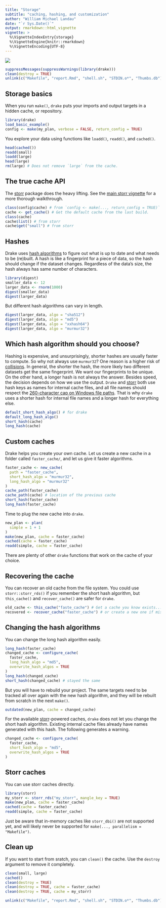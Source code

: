 ```yaml
---
title: "Storage"
subtitle: "caching, hashing, and customization"
author: "William Michael Landau"
date: "`r Sys.Date()`"
output: rmarkdown::html_vignette
vignette: >
  %\VignetteIndexEntry{storage}
  %\VignetteEngine{knitr::rmarkdown}
  %\VignetteEncoding{UTF-8}
---
```


![](logo-vignettes.png)

```r
suppressMessages(suppressWarnings(library(drake)))
clean(destroy = TRUE)
unlink(c("Makefile", "report.Rmd", "shell.sh", "STDIN.o*", "Thumbs.db"))
```

## Storage basics

When you run `make()`, `drake` puts your imports and output targets in a hidden cache, or repository.


```r
library(drake)
load_basic_example()
config <- make(my_plan, verbose = FALSE, return_config = TRUE)
```

You explore your data using functions like `loadd()`, `readd()`, and `cached()`.

```r
head(cached())
readd(small)
loadd(large)
head(large)
rm(large) # Does not remove `large` from the cache.
```

## The true cache API

The [storr](https://github.com/richfitz/storr) package does the heavy lifting. See the [main storr vignette](https://cran.r-project.org/package=storr/vignettes/storr.html) for a more thorough walkthrough.

```r
class(config$cache) # from `config <- make(..., return_config = TRUE)`
cache <- get_cache() # Get the default cache from the last build.
class(cache)
cache$list() # from storr
cache$get("small") # from storr
```

## Hashes

Drake uses [hash algorithms](https://en.wikipedia.org/wiki/Hash_function) to figure out what is up to date and what needs to be (re)built. A hash is like a fingerprint for a piece of data, so the hash should change if the dataset changes. Regardless of the data's size, the hash always has same number of characters.

```r
library(digest)
smaller_data <- 12
larger_data <- rnorm(1000)
digest(smaller_data)
digest(larger_data)
```

But different hash algorithms can vary in length.

```r
digest(larger_data, algo = "sha512")
digest(larger_data, algo = "md5")
digest(larger_data, algo = "xxhash64")
digest(larger_data, algo = "murmur32")
```

## Which hash algorithm should you choose?

Hashing is expensive, and unsurprisingly, shorter hashes are usually faster to compute. So why not always use `murmur32`? One reason is a higher risk of [collisions](https://en.wikipedia.org/wiki/Collision_(computer_science)). In general, the shorter the hash, the more likely two different datasets get the same fingerprint. We want our fingerprints to be unique. On the other hand, a longer hash is not always the answer. Besides speed, the decision depends on how we use the output. `Drake` and [storr](https://github.com/richfitz/storr) both use hash keys as names for internal cache files, and all file names should respect the [260-character cap on Windows file paths](https://msdn.microsoft.com/en-us/library/windows/desktop/aa365247(v=vs.85).aspx). That is why `drake` uses a shorter hash for internal file names and a longer hash for everything else.

```r
default_short_hash_algo() # for drake
default_long_hash_algo()
short_hash(cache)
long_hash(cache)
```


## Custom caches

Drake helps you create your own cache. Let us create a new cache in a folder called `faster_cache/`, and let us give it faster algorithms.

```r
faster_cache <- new_cache(
  path = "faster_cache",
  short_hash_algo = "murmur32",
  long_hash_algo = "murmur32"
)
cache_path(faster_cache)
cache_path(cache) # location of the previous cache
short_hash(faster_cache)
long_hash(faster_cache)
```

Time to plug the new cache into `drake`.

```r
new_plan <- plan(
  simple = 1 + 1
)
make(new_plan, cache = faster_cache)
cached(cache = faster_cache)
readd(simple, cache = faster_cache)
```

There are plenty of other `drake` functions that work on the cache of your choice.

## Recovering the cache

You can recover an old cache from the file system. You could use `storr::storr_rds()` if you remember the short hash algorithm, but `this_cache()` and `recover_cache()` are safer for `drake`.

```r
old_cache <- this_cache("faste_cache") # Get a cache you know exists...
recovered <- recover_cache("faster_cache") # or create a new one if missing.
```

## Changing the hash algorithms

You can change the long hash algorithm easily.

```r
long_hash(faster_cache)
changed_cache <- configure_cache(
  faster_cache,
  long_hash_algo = "md5",
  overwrite_hash_algos = TRUE
)
long_hash(changed_cache)
short_hash(changed_cache) # stayed the same
```

But you will have to rebuild your project. The same targets need to be tracked all over again with the new hash algorithm, and they will be rebuilt from scratch in the next `make()`.

```r
outdated(new_plan, cache = changed_cache)
```

For the available [storr](https://github.com/richfitz/storr)-powered caches, `drake` does not let you change the short hash algorithm. Existing internal cache files already have names generated with this hash. The following generates a warning.

```r
changed_cache <- configure_cache(
  faster_cache,
  short_hash_algo = "md5",
  overwrite_hash_algos = TRUE
)
```

## Storr caches

You can use storr caches directly.


```r
library(storr)
my_storr <- storr_rds("my_storr", mangle_key = TRUE)
make(new_plan, cache = faster_cache)
cached(cache = faster_cache)
readd(simple, cache = faster_cache)
```

Just be aware that in-memory caches like `storr_dbi()` are not supported yet, and will likely never be supported for `make(..., parallelism = "Makefile")`.


## Clean up

If you want to start from sratch, you can `clean()` the cache. Use the `destroy` argument to remove it completely.

```r
clean(small, large)
cached()
clean(destroy = TRUE)
clean(destroy = TRUE, cache = faster_cache)
clean(destroy = TRUE, cache = my_storr)
```


```r
unlink(c("Makefile", "report.Rmd", "shell.sh", "STDIN.o*", "Thumbs.db"))
```